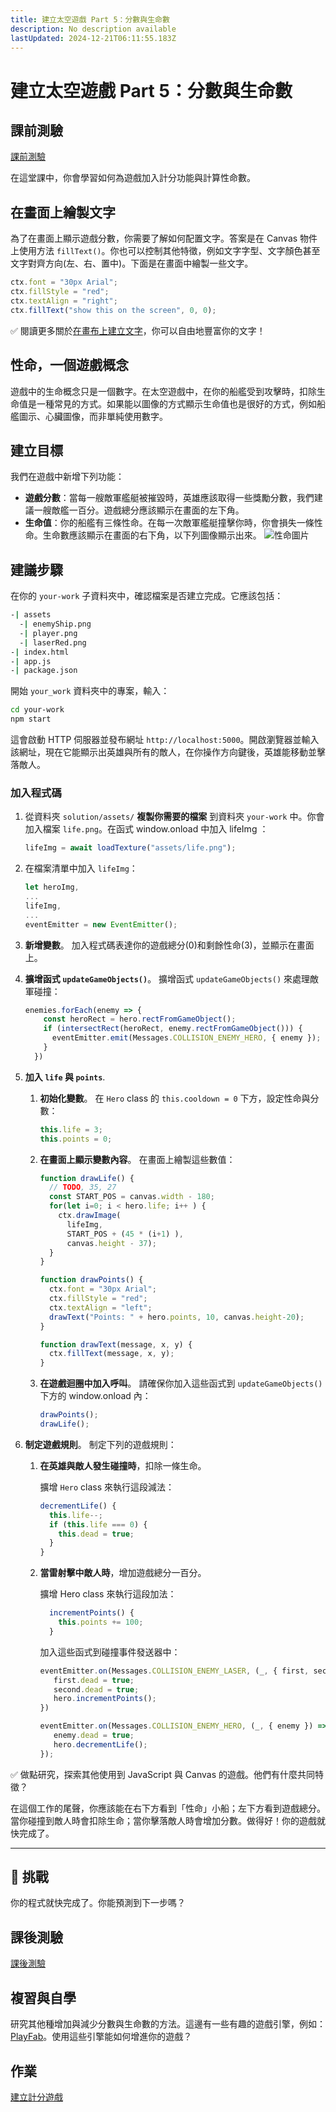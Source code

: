 ```yaml
---
title: 建立太空遊戲 Part 5：分數與生命數
description: No description available
lastUpdated: 2024-12-21T06:11:55.183Z
---
```


# 建立太空遊戲 Part 5：分數與生命數

## 課前測驗

[課前測驗](https://ashy-river-0debb7803.1.azurestaticapps.net/quiz/37?loc=zh_tw)

在這堂課中，你會學習如何為遊戲加入計分功能與計算性命數。

## 在畫面上繪製文字

為了在畫面上顯示遊戲分數，你需要了解如何配置文字。答案是在 Canvas 物件上使用方法 `fillText()`。你也可以控制其他特徵，例如文字字型、文字顏色甚至文字對齊方向(左、右、置中)。下面是在畫面中繪製一些文字。

```javascript
ctx.font = "30px Arial";
ctx.fillStyle = "red";
ctx.textAlign = "right";
ctx.fillText("show this on the screen", 0, 0);
```

✅ 閱讀更多關於[在畫布上建立文字](https://developer.mozilla.org/docs/Web/API/Canvas_API/Tutorial/Drawing_text)，你可以自由地豐富你的文字！

## 性命，一個遊戲概念

遊戲中的生命概念只是一個數字。在太空遊戲中，在你的船艦受到攻擊時，扣除生命值是一種常見的方式。如果能以圖像的方式顯示生命值也是很好的方式，例如船艦圖示、心臟圖像，而非單純使用數字。

## 建立目標

我們在遊戲中新增下列功能：

- **遊戲分數**：當每一艘敵軍艦艇被摧毀時，英雄應該取得一些獎勵分數，我們建議一艘敵艦一百分。遊戲總分應該顯示在畫面的左下角。
- **生命值**：你的船艦有三條性命。在每一次敵軍艦艇撞擊你時，你會損失一條性命。生命數應該顯示在畫面的右下角，以下列圖像顯示出來。 ![性命圖片](../solution/assets/life.png)

## 建議步驟

在你的 `your-work` 子資料夾中，確認檔案是否建立完成。它應該包括：

```bash
-| assets
  -| enemyShip.png
  -| player.png
  -| laserRed.png
-| index.html
-| app.js
-| package.json
```

開始 `your_work` 資料夾中的專案，輸入：

```bash
cd your-work
npm start
```

這會啟動 HTTP 伺服器並發布網址 `http://localhost:5000`。開啟瀏覽器並輸入該網址，現在它能顯示出英雄與所有的敵人，在你操作方向鍵後，英雄能移動並擊落敵人。

### 加入程式碼

1. 從資料夾 `solution/assets/` **複製你需要的檔案** 到資料夾 `your-work` 中。你會加入檔案 `life.png`。在函式 window.onload 中加入 lifeImg ： 

    ```javascript
    lifeImg = await loadTexture("assets/life.png");
    ```

1. 在檔案清單中加入 `lifeImg`：

    ```javascript
    let heroImg,
    ...
    lifeImg,
    ...
    eventEmitter = new EventEmitter();
    ```
  
2. **新增變數**。 加入程式碼表達你的遊戲總分(0)和剩餘性命(3)，並顯示在畫面上。

3. **擴增函式 `updateGameObjects()`**。 擴增函式 `updateGameObjects()` 來處理敵軍碰撞：

    ```javascript
    enemies.forEach(enemy => {
        const heroRect = hero.rectFromGameObject();
        if (intersectRect(heroRect, enemy.rectFromGameObject())) {
          eventEmitter.emit(Messages.COLLISION_ENEMY_HERO, { enemy });
        }
      })
    ```

4. **加入 `life` 與 `points`**. 
   1. **初始化變數**。 在 `Hero` class 的 `this.cooldown = 0` 下方，設定性命與分數：

        ```javascript
        this.life = 3;
        this.points = 0;
        ```

   1. **在畫面上顯示變數內容**。 在畫面上繪製這些數值：

        ```javascript
        function drawLife() {
          // TODO, 35, 27
          const START_POS = canvas.width - 180;
          for(let i=0; i < hero.life; i++ ) {
            ctx.drawImage(
              lifeImg, 
              START_POS + (45 * (i+1) ), 
              canvas.height - 37);
          }
        }
        
        function drawPoints() {
          ctx.font = "30px Arial";
          ctx.fillStyle = "red";
          ctx.textAlign = "left";
          drawText("Points: " + hero.points, 10, canvas.height-20);
        }
        
        function drawText(message, x, y) {
          ctx.fillText(message, x, y);
        }

        ```

   1. **在遊戲迴圈中加入呼叫**。 請確保你加入這些函式到 `updateGameObjects()` 下方的 window.onload 內：

        ```javascript
        drawPoints();
        drawLife();
        ```

1. **制定遊戲規則**。 制定下列的遊戲規則：

   1. **在英雄與敵人發生碰撞時**，扣除一條生命。
   
      擴增 `Hero` class 來執行這段減法：

        ```javascript
        decrementLife() {
          this.life--;
          if (this.life === 0) {
            this.dead = true;
          }
        }
        ```

   2. **當雷射擊中敵人時**，增加遊戲總分一百分。

      擴增 Hero class 來執行這段加法：
    
        ```javascript
          incrementPoints() {
            this.points += 100;
          }
        ```

        加入這些函式到碰撞事件發送器中：

        ```javascript
        eventEmitter.on(Messages.COLLISION_ENEMY_LASER, (_, { first, second }) => {
           first.dead = true;
           second.dead = true;
           hero.incrementPoints();
        })

        eventEmitter.on(Messages.COLLISION_ENEMY_HERO, (_, { enemy }) => {
           enemy.dead = true;
           hero.decrementLife();
        });
        ```

✅ 做點研究，探索其他使用到 JavaScript 與 Canvas 的遊戲。他們有什麼共同特徵？

在這個工作的尾聲，你應該能在右下方看到「性命」小船；左下方看到遊戲總分。當你碰撞到敵人時會扣除生命；當你擊落敵人時會增加分數。做得好！你的遊戲就快完成了。

---

## 🚀 挑戰

你的程式就快完成了。你能預測到下一步嗎？

## 課後測驗

[課後測驗](https://ashy-river-0debb7803.1.azurestaticapps.net/quiz/38?loc=zh_tw)

## 複習與自學

研究其他種增加與減少分數與生命數的方法。這邊有一些有趣的遊戲引擎，例如：[PlayFab](https://playfab.com)。使用這些引擎能如何增進你的遊戲？

## 作業

[建立計分遊戲](assignment.zh-tw.md)

